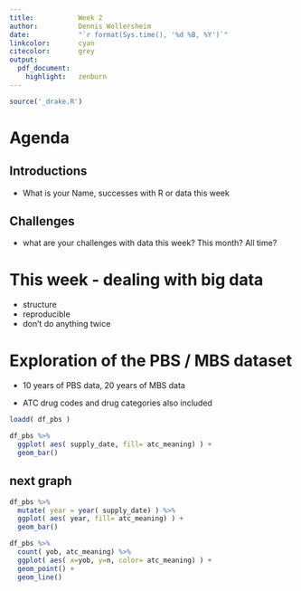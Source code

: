 ```yaml
---
title:           Week 2
author:          Dennis Wollersheim
date:            "`r format(Sys.time(), '%d %B, %Y')`"
linkcolor:       cyan
citecolor:       grey
output:
  pdf_document:
    highlight:   zenburn
---
```




```r
source('_drake.R')
```



\tableofcontents


# Agenda

## Introductions
 - What is your Name, successes with R or data this week

## Challenges
  - what are your challenges with data this week? This month?  All time?


# This week - dealing with big data
  - structure
  - reproducible
  - don't do anything twice


# Exploration of the PBS / MBS dataset

 - 10 years of PBS data, 20 years of MBS data

 - ATC drug codes and drug categories also included

```r
loadd( df_pbs )

df_pbs %>%
  ggplot( aes( supply_date, fill= atc_meaning) ) +
  geom_bar()

```

##  next graph


```r

df_pbs %>%
  mutate( year = year( supply_date) ) %>%
  ggplot( aes( year, fill= atc_meaning) ) +
  geom_bar()

df_pbs %>%
  count( yob, atc_meaning) %>%
  ggplot( aes( x=yob, y=n, color= atc_meaning) ) +
  geom_point() +
  geom_line()


```
